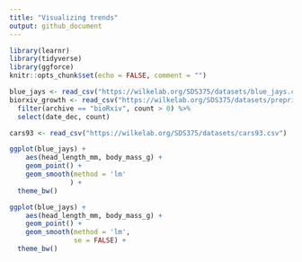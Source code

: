 ```yaml
---
title: "Visualizing trends"
output: github_document
---
```


```r
library(learnr)
library(tidyverse)
library(ggforce)
knitr::opts_chunk$set(echo = FALSE, comment = "")

blue_jays <- read_csv("https://wilkelab.org/SDS375/datasets/blue_jays.csv")
biorxiv_growth <- read_csv("https://wilkelab.org/SDS375/datasets/preprints.csv") %>%
  filter(archive == "bioRxiv", count > 0) %>%
  select(date_dec, count)

cars93 <- read_csv("https://wilkelab.org/SDS375/datasets/cars93.csv")
```

```r
ggplot(blue_jays) +
    aes(head_length_mm, body_mass_g) + 
    geom_point() +
    geom_smooth(method = 'lm'
               ) + 
  theme_bw()
```

```r
ggplot(blue_jays) +
    aes(head_length_mm, body_mass_g) + 
    geom_point() +
    geom_smooth(method = 'lm',
                se = FALSE) + 
  theme_bw()
```
  

